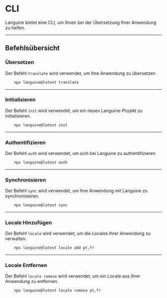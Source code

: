 # CLI

Languine bietet eine CLI, um Ihnen bei der Übersetzung Ihrer Anwendung zu helfen.

---

## Befehlsübersicht

### Übersetzen

Der Befehl `translate` wird verwendet, um Ihre Anwendung zu übersetzen.

```bash title="Terminal"
    npx languine@latest translate
```

---

### Initialisieren

Der Befehl `init` wird verwendet, um ein neues Languine-Projekt zu initialisieren.

```bash title="Terminal"
    npx languine@latest init
```

---

### Authentifizieren

Der Befehl `auth` wird verwendet, um sich bei Languine zu authentifizieren.

```bash title="Terminal"
    npx languine@latest auth
```

---

### Synchronisieren

Der Befehl `sync` wird verwendet, um Ihre Anwendung mit Languine zu synchronisieren.

```bash title="Terminal"
    npx languine@latest sync
```

---

### Locale Hinzufügen

Der Befehl `locale` wird verwendet, um die Locales Ihrer Anwendung zu verwalten.

```bash title="Terminal"
    npx languine@latest locale add pt,fr
```

---

### Locale Entfernen

Der Befehl `locale remove` wird verwendet, um ein Locale aus Ihrer Anwendung zu entfernen.

```bash title="Terminal"
    npx languine@latest locale remove pt,fr
```
